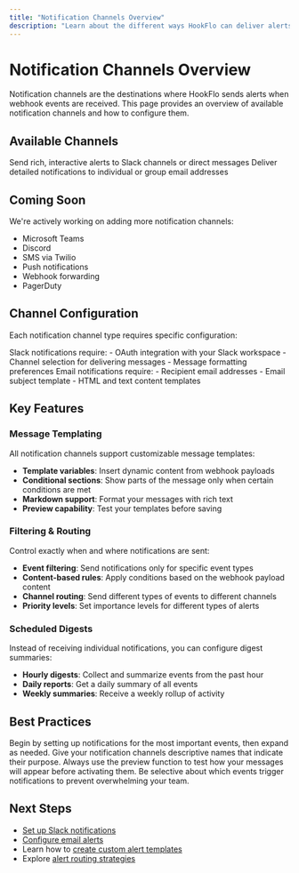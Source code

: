 ```yaml
---
title: "Notification Channels Overview"
description: "Learn about the different ways HookFlo can deliver alerts to your team"
---
```


# Notification Channels Overview

Notification channels are the destinations where HookFlo sends alerts when webhook events are received. This page provides an overview of available notification channels and how to configure them.

## Available Channels

<CardGroup cols={2}>
  <Card
    title="Slack"
    icon="slack"
    href="/notification-channels/slack"
  >
    Send rich, interactive alerts to Slack channels or direct messages
  </Card>
  <Card
    title="Email"
    icon="envelope"
    href="/notification-channels/email"
  >
    Deliver detailed notifications to individual or group email addresses
  </Card>
</CardGroup>

## Coming Soon

We're actively working on adding more notification channels:

- Microsoft Teams
- Discord
- SMS via Twilio
- Push notifications
- Webhook forwarding
- PagerDuty

## Channel Configuration

Each notification channel type requires specific configuration:

<AccordionGroup>
  <Accordion title="Slack Configuration">
    Slack notifications require:
    - OAuth integration with your Slack workspace
    - Channel selection for delivering messages
    - Message formatting preferences
  </Accordion>
  
  <Accordion title="Email Configuration">
    Email notifications require:
    - Recipient email addresses
    - Email subject template
    - HTML and text content templates
  </Accordion>
</AccordionGroup>

## Key Features

### Message Templating

All notification channels support customizable message templates:

- **Template variables**: Insert dynamic content from webhook payloads
- **Conditional sections**: Show parts of the message only when certain conditions are met
- **Markdown support**: Format your messages with rich text
- **Preview capability**: Test your templates before saving

### Filtering & Routing

Control exactly when and where notifications are sent:

- **Event filtering**: Send notifications only for specific event types
- **Content-based rules**: Apply conditions based on the webhook payload content
- **Channel routing**: Send different types of events to different channels
- **Priority levels**: Set importance levels for different types of alerts

### Scheduled Digests

Instead of receiving individual notifications, you can configure digest summaries:

- **Hourly digests**: Collect and summarize events from the past hour
- **Daily reports**: Get a daily summary of all events
- **Weekly summaries**: Receive a weekly rollup of activity

## Best Practices

<Steps>
  <Step title="Start with Critical Alerts">
    Begin by setting up notifications for the most important events, then expand as needed.
  </Step>
  
  <Step title="Use Clear Naming">
    Give your notification channels descriptive names that indicate their purpose.
  </Step>
  
  <Step title="Test Your Templates">
    Always use the preview function to test how your messages will appear before activating them.
  </Step>
  
  <Step title="Avoid Alert Fatigue">
    Be selective about which events trigger notifications to prevent overwhelming your team.
  </Step>
</Steps>

## Next Steps

- [Set up Slack notifications](/notification-channels/slack)
- [Configure email alerts](/notification-channels/email)
- Learn how to [create custom alert templates](/notification-channels/templates)
- Explore [alert routing strategies](/notification-channels/routing)
